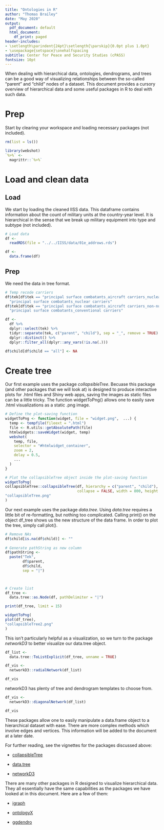 ```yaml
---
title: "Ontologies in R"
author: "Thomas Brailey"
date: "May 2020"
output:
  pdf_document: default
  html_document:
    df_print: paged
header-includes:
- \setlength\parindent{24pt}\setlength{\parskip}{0.0pt plus 1.0pt}
- \usepackage{setspace}\onehalfspacing
subtitle: Center for Peace and Security Studies (cPASS)
fontsize: 10pt
---
```


When dealing with hierarchical data, ontologies, dendrograms, and trees can be a good way of visualizing relationships between the so-called "parent" and "child" nodes of a dataset. This document provides a cursory overview of hierarchical data and some useful packages in R to deal with such data.

# Prep
Start by clearing your workspace and loading necessary packages (not included). 
```r
rm(list = ls())

library(webshot)
`%>%` <- 
  magrittr::`%>%`
```

# Load and clean data
## Load
We start by loading the cleaned IISS data. This dataframe contains information about the count of military units at the country-year level. It is hierarchical in the sense that we break up military equipment into type and subtype (not included). 
```r
# Load data
df <- 
  readRDS(file = "../../IISS/data/01e_addrows.rds")

df <- 
  data.frame(df)
```

## Prep
We need the data in tree format.
```r
# Temp recode carriers
df$tek[df$tek == "principal surface combatants_aircraft carriers_nuclear"] <- 
  "principal surface combatants_nuclear carriers"
df$tek[df$tek == "principal surface combatants_aircraft carriers_non-nuclear"] <- 
  "principal surface combatants_conventional carriers"

df <- 
  df %>% 
  dplyr::select(tek) %>%
  tidyr::separate(tek, c("parent", "child"), sep = "_", remove = TRUE) %>%
  dplyr::distinct() %>%
  dplyr::filter_all(dplyr::any_vars(!is.na(.)))

df$child[df$child == "all"] <- NA
```

# Create tree
Our first example uses the package *collapsibleTree*. Becuase this package (and other packages that we will look at) is designed to produce interactive plots for .html files and Shiny web apps, saving the images as static files can be a little tricky. The function widgetToPng() allows one to easily save .html visualizations as a static .png image. 
```r
# Define the plot-saving function
widgetToPng <- function(widget, file = "widget.png",  ...) {
  temp <- tempfile(fileext = ".html")
  file <- R.utils::getAbsolutePath(file)
  htmlwidgets::saveWidget(widget, temp)
  webshot(
    temp, file,
    selector = "#htmlwidget_container",
    zoom = 2,
    delay = 0.5,
    ...
  )
}

# Plot the collapsibleTree object inside the plot-saving function
widgetToPng(
collapsibleTree::collapsibleTree(df, hierarchy = c("parent", "child"), 
                                 collapse = FALSE, width = 800, height = 800),  
"collapsibleTree.png"
)

```

Our next example uses the package *data.tree*. Using *data.tree* requires a little bit of re-formatting, but nothing too complicated. Calling print() on the object df_tree shows us the new structure of the data frame. In order to plot the tree, simply call plot().
```r
# Remove NAs 
df$child[is.na(df$child)] <- ""
 
# Generate pathString as new column
df$pathString <- 
  paste("Tek",
        df$parent,
        df$child,
        sep = "|")

                             

# Create list 
df_tree <- 
  data.tree::as.Node(df, pathDelimiter = "|")

print(df_tree, limit = 15)
```

```r
widgetToPng(
plot(df_tree),
"collapsibleTree2.png"
)
```

This isn't particularly helpful as a visualization, so we turn to the package *networkD3* to better visualize our data.tree object. 
```r
df_list <- 
  data.tree::ToListExplicit(df_tree, unname = TRUE)

df_vis <- 
  networkD3::radialNetwork(df_list)

df_vis
```

networkD3 has plenty of tree and dendrogram templates to choose from. 
```r
df_vis <- 
  networkD3::diagonalNetwork(df_list)

df_vis
```

These packages allow one to easily manipulate a data.frame object to a hierarchical dataset with ease. There are more complex methods which involve edges and vertices. This information will be added to the document at a later date. 

For further reading, see the vignettes for the packages discussed above: 

 - [collapsibleTree](https://cran.r-project.org/web/packages/collapsibleTree/collapsibleTree.pdf) 

 - [data.tree](https://cran.r-project.org/web/packages/data.tree/vignettes/data.tree.html)

 - [networkD3](https://cran.r-project.org/web/packages/networkD3/networkD3.pdf)

There are many other packages in R designed to visualize hierarchical data. They all essentially have the same capabilities as the packages we have looked at in this document. Here are a few of them:

 - [igraph](https://igraph.org/r/)

 - [ontologyX](https://cran.r-project.org/web/packages/ontologyIndex/vignettes/intro-to-ontologyX.html)

 - [ggdendro](https://cran.r-project.org/web/packages/ggdendro/index.html)
 
